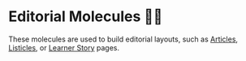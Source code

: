 
<Meta title="Brand/Editorial Molecules/About" />

# Editorial Molecules ✍🏾

These molecules are used to build editorial layouts, such as [Articles](https://www.codecademy.com/resources/editorials/test-article), [Listicles](https://www.codecademy.com/resources/editorials/test-listicle), or [Learner Story](https://www.codecademy.com/learner-stories/data-science/1ogiwGOCDJNRTHczbLsyn8) pages.
